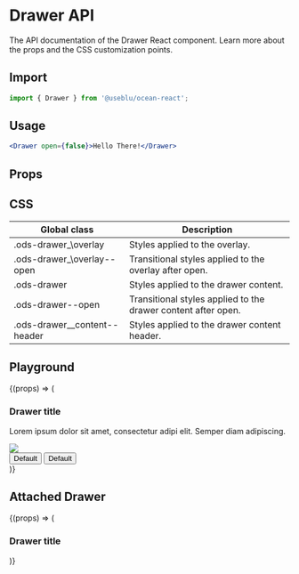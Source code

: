 


<Meta title="Components/Drawer" component={Drawer} />

# Drawer API

The API documentation of the Drawer React component. Learn more about the props and the CSS customization points.

## Import

```javascript
import { Drawer } from '@useblu/ocean-react';
```

## Usage

```jsx
<Drawer open={false}>Hello There!</Drawer>
```

## Props

<ArgsTable of="." />

## CSS

| Global class                   | Description                                                   |
| ------------------------------ | ------------------------------------------------------------- |
| .ods-drawer\_\overlay          | Styles applied to the overlay.                                |
| .ods-drawer\_\overlay--open    | Transitional styles applied to the overlay after open.        |
| .ods-drawer                    | Styles applied to the drawer content.                         |
| .ods-drawer--open              | Transitional styles applied to the drawer content after open. |
| .ods-drawer\_\_content--header | Styles applied to the drawer content header.                  |

## Playground

<Canvas>
  <Story
    name="playground"
    args={{
      open: false,
      align: 'right',
      iconAlignment: 'right',
    }}
    argTypes={{
      open: {
        name: 'open',
        control: 'boolean',
      },
      iconAlignment: {
        name: 'iconAlignment',
        options: ['right', 'left'],
        control: { type: 'select' },
      },
      align: {
        name: 'align',
        options: ['right', 'left'],
        control: { type: 'select' },
      },
    }}
  >
    {(props) => (
      <SimpleDrawer {...props}>
        <div
          style={{
            display: 'flex',
            flexDirection: 'column',
            justifyContent: 'space-between',
            height: '100%',
          }}
        >
          <div
            style={{
              display: 'flex',
              flexDirection: 'column',
              justifyContent: 'center',
              padding: '0 24px',
            }}
          >
            <h3
              style={{
                fontFamily: 'Avenir',
                fontSize: '20px',
                fontWeight: '800',
                lineHeight: '22px',
                color: '#393B47',
                margin: '0 0 8px 0',
              }}
            >
              Drawer title
            </h3>
            <p
              style={{
                fontFamily: 'Nunito Sans',
                fontSize: '16px',
                fontWeight: '400',
                lineHeight: '24px',
                color: '#67697A',
                margin: '0 0 16px 0',
              }}
            >
              Lorem ipsum dolor sit amet, consectetur adipi elit. Semper diam
              adipiscing.
            </p>
            <img src={ContentPlaceholder} />
          </div>
          <div
            style={{
              display: 'flex',
              flexDirection: 'row',
              aliginItems: 'center',
              justifyContent: 'space-between',
              padding: '16px 24px',
              borderTop: 'solid 1px #EBECF5',
            }}
          >
            <Button
              variant="secondary"
              size="md"
              blocked
              style={{ margin: '0 8px 0 0' }}
            >
              Default
            </Button>
            <Button size="md" blocked>
              Default
            </Button>
          </div>
        </div>
      </SimpleDrawer>
    )}
  </Story>
</Canvas>

## Attached Drawer

<Canvas>
  <Story
    name="attached"
    args={{
      open: false,
      align: 'right',
      iconAlignment: 'right',
    }}
    argTypes={{
      open: {
        name: 'open',
        control: 'boolean',
      },
      iconAlignment: {
        name: 'iconAlignment',
        options: ['right', 'left'],
        control: { type: 'select' },
      },
      align: {
        name: 'align',
        options: ['right', 'left'],
        control: { type: 'select' },
      },
    }}
  >
    {(props) => (
      <AttachedDrawer {...props}>
        <div
          style={{
            display: 'flex',
            flexDirection: 'column',
            justifyContent: 'center',
            padding: '0 24px',
          }}
        >
          <h3
            style={{
              fontFamily: 'Avenir',
              fontSize: '20px',
              fontWeight: '800',
              lineHeight: '22px',
              color: '#393B47',
              margin: '0 0 8px 0',
            }}
          >
            Drawer title
          </h3>
        </div>
      </AttachedDrawer>
    )}
  </Story>
</Canvas>
